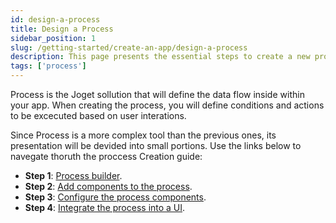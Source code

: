 ```yaml
---
id: design-a-process
title: Design a Process
sidebar_position: 1
slug: /getting-started/create-an-app/design-a-process
description: This page presents the essential steps to create a new process.
tags: ['process']
---
```


Process is the Joget sollution that will define the data flow inside within your app. When creating the process, you will define conditions and actions to be excecuted based on user interations.

Since Process is a more complex tool than the previous ones, its presentation will be devided into small portions. Use the links below to navegate thoruth the proccess Creation guide:

- **Step 1**: [Process builder](./design-a-process/process-builder).
- **Step 2**: [Add components to the process](./design-a-process/add-process-components).
- **Step 3**: [Configure the process components](./design-a-process/configure-components).
- **Step 4**: [Integrate the process into a UI](./design-a-process/integrate-process-into-ui).
